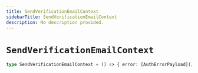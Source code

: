 ```yaml
---
title: SendVerificationEmailContext
sidebarTitle: SendVerificationEmailContext
description: No description provided.
---
```


# `SendVerificationEmailContext`

```ts
type SendVerificationEmailContext = () => { error: [AuthErrorPayload](/reference/javascript/nhost-js/types/auth-error-payload) | null }
```
